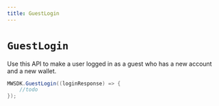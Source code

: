```yaml
---
title: GuestLogin
---
```


# `GuestLogin`

Use this API to make a user logged in as a guest who has a new account and a new wallet.
```csharp
MWSDK.GuestLogin((loginResponse) => {
    //todo
});
```

